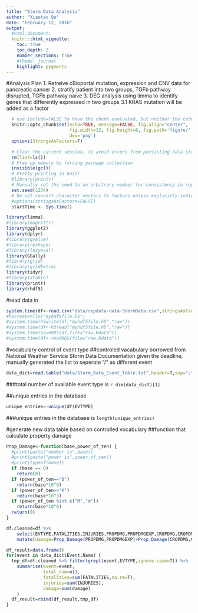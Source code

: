 ```yaml
---
title: "Storm Data Analysis"
author: "Xiaotao Qu"
date: "February 12, 2016"
output: 
  #html_document:
  knitr:::html_vignette:
    toc: true 
    toc_depth: 2
    number_sections: true
    #theme: journal
    highlight: pygments
---
```


#Analysis Plan
1. Retreive cBioportal mutation, expression and CNV data for pancreatic cancer
2. stratify patient into two groups, TGFb pathway disrupted, TGFb pathway naive
3. DEG analysis using limma to identify genes that differently expressed in two groups
  3.1 KRAS mutation will be added as a factor


```r
  # use include=FALSE to have the chunk evaluated, but neither the code nor its output displayed.
  knitr::opts_chunk$set(echo=TRUE, message=FALSE, fig.align="center",
                        fig.width=12, fig.height=8, fig.path='figure/',
                        dev='png')
  options(StringsAsFactors=F)
```

```r
  # Clear the current session, to avoid errors from persisting data structures
  rm(list=ls())
  # Free up memory by forcing garbage collection
  invisible(gc())
  # Pretty printing in knitr
  #library(printr)
  # Manually set the seed to an arbitrary number for consistency in reports
  set.seed(1234)
  # Do not convert character vectors to factors unless explicitly indicated
  #options(stringsAsFactors=FALSE)
  startTime <- Sys.time()
```


```r
library(limma)
#library(magrittr)
library(ggplot2)
library(dplyr)
#library(qvalue)
#library(reshape)
#library(lazyeval)
library(GGally)
#library(grid)
#library(gridExtra)
library(tidyr)
#library(xtable)
library(printr)
library(rhdf5)
```

#read data in
```r
system.time(df<-read.csv("data/repdata-data-StormData.csv",stringsAsFactors = F))
#h5createFile("myhdf5file.h5")
#system.time(h5write(df,"myhdf5file.h5","raw"))
#system.time(df<-h5read("myhdf5file.h5","raw"))
#system.time(saveRDS(df,file="raw.Rdata"))
#system.time(df<-readRDS(file="raw.Rdata"))
```

#vocabulary control of event type
##controled vacabulary borrowed from National Weather Service Storm Data Documentation
given the deadline, manually generated the list to seperate "/" as different event
```r
data_dict=read.table("data/Storm_Data_Event_Table.txt",header=T,sep=";")
```

###total number of available event type is `r dim(data_dict)[1]`

##unique entries in the database
```r
unique_entries<-unique(df$EVTYPE)
```

###unique entries in the database is `length(unique_entries)`


#generate new data table based on controlled vocabulary
##function that calculate property damage
```r
Prop_Damage<-function(base,power_of_ten) {
  #print(paste("number is",base))
  #print(paste("power is",power_of_ten))
  #print(typeof(base))
  if (base == 0) 
    return(0)
  if (power_of_ten=="B") 
    return(base*10^9)
  if (power_of_ten=="K") 
    return(base*10^3)
  if (power_of_ten %in% c("M","m"))
    return(base*10^6)
  return(0)
}
```

```r
df.cleaned=df %>% 
    select(EVTYPE,FATALITIES,INJURIES,PROPDMG,PROPDMGEXP,CROPDMG,CROPDMGEXP) %>%
    mutate(damage=Prop_Damage(PROPDMG,PROPDMGEXP)+Prop_Damage(CROPDMG,CROPDMGEXP))

```

```r
df_result=data.frame()
for(event in data_dict$Event.Name) {
  tmp_df=df.cleaned %>% filter(grepl(event,EVTYPE,ignore.case=T)) %>%
    summarise(event=event,
              total_num=n(),
              fatalities=sum(FATALITIES,na.rm=T),
              injuries=sum(INJURIES),
              damage=sum(damage)
    )
  df_result=rbind(df_result,tmp_df)
}
```

